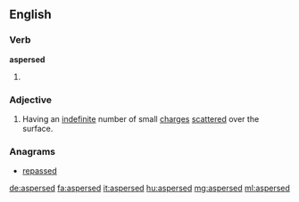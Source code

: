 ==English==

===Verb===
'''aspersed'''

# {{en-past of|asperse}}

===Adjective===
{{en-adj}}

# {{context|heraldry|lang=en}} Having an [[indefinite]] number of small [[charge]]s [[scatter]]ed over the surface.
#: {{rfquotek|Cussans}}

===Anagrams===
* [[repassed#English|repassed]]

[[de:aspersed]]
[[fa:aspersed]]
[[it:aspersed]]
[[hu:aspersed]]
[[mg:aspersed]]
[[ml:aspersed]]